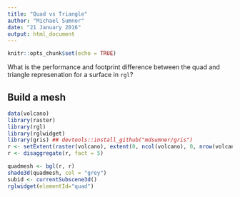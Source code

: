 ```yaml
---
title: "Quad vs Triangle"
author: "Michael Sumner"
date: "21 January 2016"
output: html_document
---
```


```r
knitr::opts_chunk$set(echo = TRUE)
```


What is the performance and footprint difference between the quad and triangle represenation for a surface in `rgl`? 


## Build a mesh

```r
data(volcano)
library(raster)
library(rgl)
library(rglwidget)
library(gris) ## devtools::install_github("mdsumner/gris")
r <- setExtent(raster(volcano), extent(0, ncol(volcano), 0, nrow(volcano)))
r <- disaggregate(r, fact = 5)
```

```r
quadmesh <- bgl(r, r)
shade3d(quadmesh, col = "grey")
subid <- currentSubscene3d()
rglwidget(elementId="quad")
```


